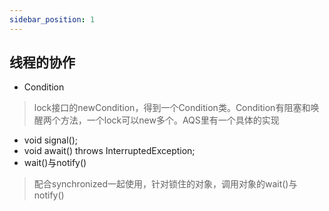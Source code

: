 ```yaml
---
sidebar_position: 1
---
```



## 线程的协作
* Condition
> lock接口的newCondition，得到一个Condition类。Condition有阻塞和唤醒两个方法，一个lock可以new多个。AQS里有一个具体的实现
  * void signal();
  * void await() throws InterruptedException;
*  wait()与notify()
> 配合synchronized一起使用，针对锁住的对象，调用对象的wait()与notify()

